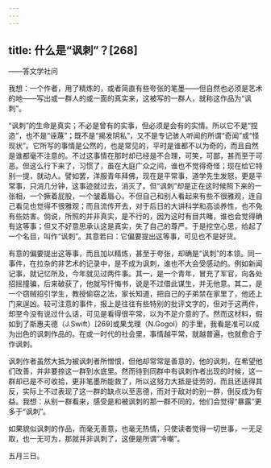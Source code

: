 ```yaml
---
---
---
```

title: 什么是“讽刺”？[268]
---




——答文学社问

我想：一个作者，用了精炼的，或者简直有些夸张的笔墨——但自然也必须是艺术的地——写出或一群人的或一面的真实来，这被写的一群人，就称这作品为“讽刺”。

“讽刺”的生命是真实；不必是曾有的实事，但必须是会有的实情。所以它不是“捏造”，也不是“诬蔑”；既不是“揭发阴私”，又不是专记骇人听闻的所谓“奇闻”或“怪现状”。它所写的事情是公然的，也是常见的，平时是谁都不以为奇的，而且自然是谁都毫不注意的。不过这事情在那时却已经是不合理，可笑，可鄙，甚而至于可恶。但这么行下来了，习惯了，虽在大庭广众之间，谁也不觉得奇怪；现在给它特别一提，就动人。譬如罢，洋服青年拜佛，现在是平常事，道学先生发怒，更是平常事，只消几分钟，这事迹就过去，消灭了。但“讽刺”却是正在这时候照下来的一张相，一个撅着屁股，一个皱着眉心，不但自己和别人看起来有些不很雅观，连自己看见也觉得不很雅观；而且流传开去，对于后日的大讲科学和高谈养性，也不免有些妨害。倘说，所照的并非真实，是不行的，因为这时有目共睹，谁也会觉得确有这等事；但又不好意思承认这是真实，失了自己的尊严。于是挖空心思，给起了一个名目，叫作“讽刺”。其意若曰：它偏要提出这等事，可见也不是好货。

有意的偏要提出这等事，而且加以精炼，甚至于夸张，却确是“讽刺”的本领。同一事件，在拉杂的非艺术的记录中，是不成为讽刺，谁也不大会受感动的。例如新闻记事，就记忆所及，今年就见过两件事。其一，是一个青年，冒充了军官，向各处招摇撞骗，后来破获了，他就写忏悔书，说是不过借此谋生，并无他意。其二，是一个窃贼招引学生，教授偷窃之法，家长知道，把自己的子弟禁在家里了，他还上门来逞凶。较可注意的事件，报上是往往有些特别的批评文字的，但对于这两件，却至今没有说过什么话，可见是看得很平常，以为不足介意的了。然而这材料，假如到了斯惠夫德（J.Swift）[269]或果戈理（N.Gogol）的手里，我看是准可以成为出色的讽刺作品的。在或一时代的社会里，事情越平常，就越普遍，也就愈合于作讽刺。

讽刺作者虽然大抵为被讽刺者所憎恨，但他却常常是善意的，他的讽刺，在希望他们改善，并非要捺这一群到水底里。然而待到同群中有讽刺作者出现的时候，这一群却已是不可收拾，更非笔墨所能救了，所以这努力大抵是徒劳的，而且还适得其反，实际上不过表现了这一群的缺点以至恶德，而对于敌对的别一群，倒反成为有益。我想：从别一群看来，感受是和被讽刺的那一群不同的，他们会觉得“暴露”更多于“讽刺”。

如果貌似讽刺的作品，而毫无善意，也毫无热情，只使读者觉得一切世事，一无足取，也一无可为，那就并非讽刺了，这便是所谓“冷嘲”。

五月三日。